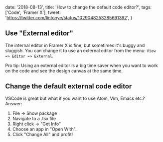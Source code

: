 
  date: '2018-08-13',
  title: 'How to change the default code editor?',
  tags: ['Code', 'Framer X'],
  tweet: 'https://twitter.com/lintonye/status/1029048253285691392',
}


## Use "External editor"

The internal editor in Framer X is fine, but sometimes it's buggy and sluggish. You can change it to use an external editor from the menu: `View => Editor => External`.

Pro tip: Using an external editor is a big time saver when you want to work on the code and see the design canvas at the same time.

## Change the default external code editor

VSCode is great but what if you want to use Atom, Vim, Emacs etc.? Answer:

1. File -> Show package
2. Navigate to a .tsx file
3. Right click -> "Get Info"
4. Choose an app in "Open With".
5. Click "Change All" and profit!
